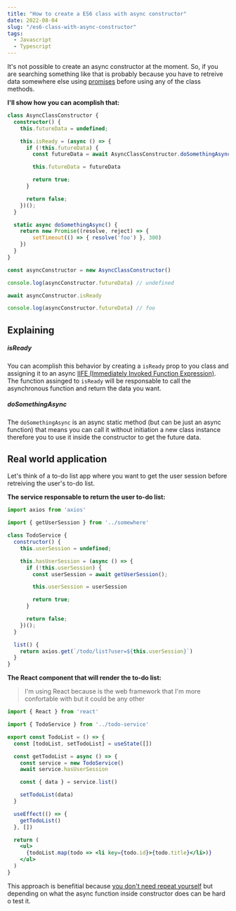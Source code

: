 ```yaml
---
title: "How to create a ES6 class with async constructor"
date: 2022-08-04
slug: "/es6-class-with-async-constructor"
tags:
  - Javascript
  - Typescript
---
```


It's not possible to create an async constructor at the moment. So, if you are searching something like that is probably because you have to retreive data somewhere else using <a href="https://developer.mozilla.org/en-US/docs/Web/JavaScript/Reference/Global_Objects/Promise" rel="nofollow norefer">promises</a> before using any of the class methods.

**I'll show how you can acomplish that:**

```js:title=async-es6-class.ts
class AsyncClassConstructor {
  constructor() {
    this.futureData = undefined;

    this.isReady = (async () => {
      if (!this.futureData) {
        const futureData = await AsyncClassConstructor.doSomethingAsync();

        this.futureData = futureData

        return true;
      }

      return false;
    })();
  }

  static async doSomethingAsync() {
    return new Promise((resolve, reject) => {
        setTimeout(() => { resolve('foo') }, 300)
    })
  }
}

const asyncConstructor = new AsyncClassConstructor()

console.log(asyncConstructor.futureData) // undefined

await asyncConstructor.isReady

console.log(asyncConstructor.futureData) // foo
```

## Explaining

##### isReady

You can acomplish this behavior by creating a `isReady` prop to you class and assigning it to an async <a href="https://developer.mozilla.org/en-US/docs/Glossary/IIFE" rel="nofollow norefer">IIFE (Immediately Invoked Function Expression)</a>.
The function assinged to `isReady` will be responsable to call the asynchronous function and return the data you want.

##### doSomethingAsync

The `doSomethingAsync` is an async static method (but can be just an async function) that means you can call it without initiation a new class instance therefore you to use it inside the constructor to get the future data.

## Real world application

Let's think of a to-do list app where you want to get the user session before retreiving the user's to-do list.

**The service responsable to return the user to-do list:**

```js:title=todo-service.js
import axios from 'axios'

import { getUserSession } from '../somewhere'

class TodoService {
  constructor() {
    this.userSession = undefined;

    this.hasUserSession = (async () => {
      if (!this.userSession) {
        const userSession = await getUserSession();

        this.userSession = userSession

        return true;
      }

      return false;
    })();
  }

  list() {
    return axios.get(`/todo/list?user=${this.userSession}`)
  }
}
```

**The React component that will render the to-do list:**

> I'm using React because is the web framework that I'm more confortable with but it could be any other

```jsx:title=TodoList.jsx
import { React } from 'react'

import { TodoService } from '../todo-service'

export const TodoList = () => {
  const [todoList, setTodoList] = useState([])

  const getTodoList = async () => {
    const service = new TodoService()
    await service.hasUserSession

    const { data } = service.list()

    setTodoList(data)
  }

  useEffect(() => {
    getTodoList()
  }, [])

  return (
    <ul>
      {todoList.map(todo => <li key={todo.id}>{todo.title}</li>)}
    </ul>
  )
}
```

This approach is benefitial because <a href="https://en.wikipedia.org/wiki/Don%27t_repeat_yourself" rel="nofollow norefer">you don't need repeat yourself</a> but depending on what the async function inside constructor does can be hard o test it.

